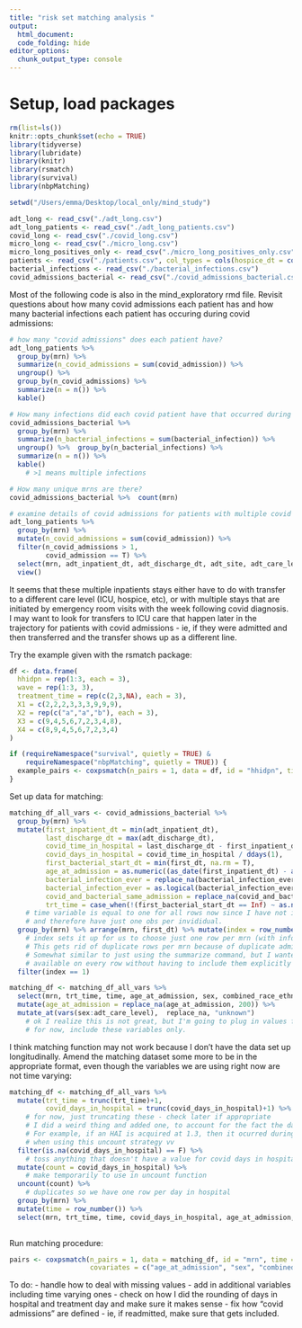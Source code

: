 ```yaml
---
title: "risk set matching analysis "
output: 
  html_document:
  code_folding: hide
editor_options: 
  chunk_output_type: console
---
```


# Setup, load packages
```r
rm(list=ls())
knitr::opts_chunk$set(echo = TRUE)
library(tidyverse)
library(lubridate)
library(knitr)
library(rsmatch)
library(survival)
library(nbpMatching)
```

```r
setwd("/Users/emma/Desktop/local_only/mind_study")

adt_long <- read_csv("./adt_long.csv")
adt_long_patients <- read_csv("./adt_long_patients.csv")
covid_long <- read_csv("./covid_long.csv")
micro_long <- read_csv("./micro_long.csv")
micro_long_positives_only <- read_csv("./micro_long_positives_only.csv")
patients <- read_csv("./patients.csv", col_types = cols(hospice_dt = col_datetime(format = "")))
bacterial_infections <- read_csv("./bacterial_infections.csv")
covid_admissions_bacterial <- read_csv("./covid_admissions_bacterial.csv")
```

Most of the following code is also in the mind_exploratory rmd file. Revisit questions about how many covid admissions each patient has and how many bacterial infections each patient has occuring during covid admissions:
```r
# how many "covid admissions" does each patient have?
adt_long_patients %>% 
  group_by(mrn) %>% 
  summarize(n_covid_admissions = sum(covid_admission)) %>% 
  ungroup() %>% 
  group_by(n_covid_admissions) %>% 
  summarize(n = n()) %>% 
  kable()

# How many infections did each covid patient have that occurred during covid inpatient admissions?
covid_admissions_bacterial %>% 
  group_by(mrn) %>% 
  summarize(n_bacterial_infections = sum(bacterial_infection)) %>% 
  ungroup() %>%  group_by(n_bacterial_infections) %>% 
  summarize(n = n()) %>% 
  kable()
    # >1 means multiple infections 

# How many unique mrns are there?
covid_admissions_bacterial %>%  count(mrn)

# examine details of covid admissions for patients with multiple covid admissions:
adt_long_patients %>% 
  group_by(mrn) %>% 
  mutate(n_covid_admissions = sum(covid_admission)) %>% 
  filter(n_covid_admissions > 1,
         covid_admission == T) %>% 
  select(mrn, adt_inpatient_dt, adt_discharge_dt, adt_site, adt_care_level, adt_discharge_disp) %>% 
  view()
```
It seems that these multiple inpatients stays either have to do with transfer to a different care level (ICU, hospice, etc), 
or with multiple stays that are initiated by emergency room visits with the week following covid diagnosis.
I may want to look for transfers to ICU care that happen later in the trajectory for patients with covid admissions - 
ie, if they were admitted and then transferred and the transfer shows up as a different line.

Try the example given with the rsmatch package:
```r
df <- data.frame(
  hhidpn = rep(1:3, each = 3),
  wave = rep(1:3, 3),
  treatment_time = rep(c(2,3,NA), each = 3),
  X1 = c(2,2,2,3,3,3,9,9,9),
  X2 = rep(c("a","a","b"), each = 3),
  X3 = c(9,4,5,6,7,2,3,4,8),
  X4 = c(8,9,4,5,6,7,2,3,4)
)

if (requireNamespace("survival", quietly = TRUE) &
    requireNamespace("nbpMatching", quietly = TRUE)) {
  example_pairs <- coxpsmatch(n_pairs = 1, data = df, id = "hhidpn", time = "wave", trt_time = "treatment_time")
}
```

Set up data for matching:
```r
matching_df_all_vars <- covid_admissions_bacterial %>% 
  group_by(mrn) %>% 
  mutate(first_inpatient_dt = min(adt_inpatient_dt),
         last_discharge_dt = max(adt_discharge_dt),
         covid_time_in_hospital = last_discharge_dt - first_inpatient_dt,
         covid_days_in_hospital = covid_time_in_hospital / ddays(1),
         first_bacterial_start_dt = min(first_dt, na.rm = T),
         age_at_admission = as.numeric((as_date(first_inpatient_dt) - as_date(dob))/365),
         bacterial_infection_ever = replace_na(bacterial_infection_ever, 0),
         bacterial_infection_ever = as.logical(bacterial_infection_ever),
         covid_and_bacterial_same_admission = replace_na(covid_and_bacterial_same_admission, F), 
         trt_time = case_when(!(first_bacterial_start_dt == Inf) ~ as.numeric(((first_bacterial_start_dt) - (first_inpatient_dt)) / ddays(1)))) %>% 
    # time variable is equal to one for all rows now since I have not included any time varying covariates,
    # and therefore have just one obs per invididual.
  group_by(mrn) %>% arrange(mrn, first_dt) %>% mutate(index = row_number()) %>% 
    # index sets it up for us to choose just one row per mrn (with info for the first infection)
    # This gets rid of duplicate rows per mrn because of duplicate admissions or duplicate bacterial infections
    # Somewhat similar to just using the summarize command, but I wanted to preserve some of the variables that are 
    # available on every row without having to include them explicitly in summarize, so I did it this way.
  filter(index == 1) 

matching_df <- matching_df_all_vars %>% 
  select(mrn, trt_time, time, age_at_admission, sex, combined_race_ethnicity, insurance_type, adt_site, adt_care_level) %>% 
  mutate(age_at_admission = replace_na(age_at_admission, 200)) %>% 
  mutate_at(vars(sex:adt_care_level),  replace_na, "unknown")
    # ok I realize this is not great, but I'm going to plug in values for the few missing things here just to see if I can get the matching function to work. 
    # for now, include these variables only.
```


I think matching function may not work because I don't have the data set up longitudinally. 
Amend the matching dataset some more to be in the appropriate format, even though the variables we 
are using right now are not time varying:
```r
matching_df <- matching_df_all_vars %>% 
  mutate(trt_time = trunc(trt_time)+1,
         covid_days_in_hospital = trunc(covid_days_in_hospital)+1) %>% 
    # for now, just truncating these - check later if appropriate
    # I did a weird thing and added one, to account for the fact the day 1 is in fact day 0, but will start counting from one. 
    # For example, if an HAI is acquired at 1.3, then it ocurred during the time span of 1-2 days, which we're calling day 2 
    # when using this uncount strategy vv
  filter(is.na(covid_days_in_hospital) == F) %>% 
    # toss anything that doesn't have a value for covid days in hospital
  mutate(count = covid_days_in_hospital) %>% 
    # make temporarily to use in uncount function
  uncount(count) %>% 
    # duplicates so we have one row per day in hospital
  group_by(mrn) %>% 
  mutate(time = row_number()) %>% 
  select(mrn, trt_time, time, covid_days_in_hospital, age_at_admission, sex, combined_race_ethnicity, insurance_type, adt_site, adt_care_level)
         
```



Run matching procedure:
```r
pairs <- coxpsmatch(n_pairs = 1, data = matching_df, id = "mrn", time = "time", trt_time = "trt_time", 
                    covariates = c("age_at_admission", "sex", "combined_race_ethnicity", "insurance_type", "adt_site", "adt_care_level"))
```




To do:
- handle how to deal with missing values
- add in additional variables including time varying ones
- check on how I did the rounding of days in hospital and treatment day and make sure it makes sense
- fix how "covid admissions" are defined - ie, if readmitted, make sure that gets included. 